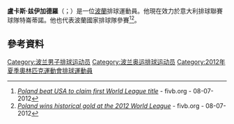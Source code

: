 '''盧卡斯·兹伊加德羅'''（{{lang-pl|Łukasz Żygadło}}；{{bd|1979年|8月2日}}）是一位[[波蘭|波蘭]]排球運動員。他現在效力於意大利排球聯賽球隊特崙蒂諾。他也代表波蘭國家排球隊參賽<ref>[http://www.fivb.org/EN/Volleyball/Competitions/WorldLeague/2012/viewPressRelease.asp?No=35977&Language=en# ''Poland beat USA to claim first World League title''] {{Wayback|url=http://www.fivb.org/EN/Volleyball/Competitions/WorldLeague/2012/viewPressRelease.asp?No=35977&Language=en |date=20150630234614 }} - fivb.org - 08-07-2012</ref><ref>[http://www.fivb.org/EN/Volleyball/Competitions/WorldLeague/2012/viewPressRelease.asp?No=35974&Language=en# ''Poland wins historical gold at the 2012 World League''] {{Wayback|url=http://www.fivb.org/EN/Volleyball/Competitions/WorldLeague/2012/viewPressRelease.asp?No=35974&Language=en |date=20150924130459 }} - fivb.org - 08-07-2012</ref>。
==參考資料==
{{Reflist}}
{{DEFAULTSORT:Zygadło, Łukasz}}
[[Category:波兰男子排球运动员|Category:波兰男子排球运动员]]
[[Category:波兰奥运排球运动员|Category:波兰奥运排球运动员]]
[[Category:2012年夏季奧林匹克運動會排球運動員|Category:2012年夏季奧林匹克運動會排球運動員]]